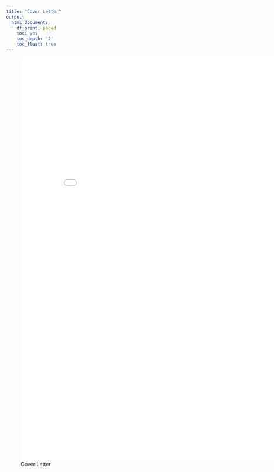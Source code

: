 ```yaml
---
title: "Cover Letter"
output:
  html_document:
    df_print: paged
    toc: yes
    toc_depth: '2'
    toc_float: true
---
```



![Cover Letter](pdf/cover-letter.pdf){width=700px height=1100px}
